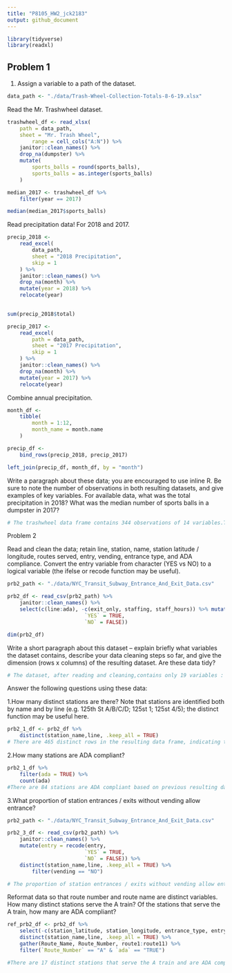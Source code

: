 ```yaml
---
title: "P8105_HW2_jck2183"
output: github_document
---
```


```r
library(tidyverse)
library(readxl)
```

## Problem 1

1. Assign a variable to a path of the dataset. 

```r
data_path <- "./data/Trash-Wheel-Collection-Totals-8-6-19.xlsx"
```

Read the Mr. Trashwheel dataset.

```r
trashwheel_df <- read_xlsx(
    path = data_path, 
    sheet = "Mr. Trash Wheel",
		range = cell_cols("A:N")) %>% 
	janitor::clean_names() %>% 
	drop_na(dumpster) %>% 
	mutate(
		sports_balls = round(sports_balls),
		sports_balls = as.integer(sports_balls)
	)

median_2017 <- trashwheel_df %>% 
    filter(year == 2017) 

median(median_2017$sports_balls)
```

Read precipitation data! For 2018 and 2017.
```r
precip_2018 <-
	read_excel(
		data_path,
		sheet = "2018 Precipitation",
		skip = 1
	) %>% 
	janitor::clean_names() %>% 
	drop_na(month) %>% 
	mutate(year = 2018) %>% 
	relocate(year) 
    

sum(precip_2018$total)

precip_2017 <- 
	read_excel(
		path = data_path,
		sheet = "2017 Precipitation",
		skip = 1
	) %>% 
	janitor::clean_names() %>% 
	drop_na(month) %>% 
	mutate(year = 2017) %>% 
	relocate(year)
```

Combine annual precipitation.

```r
month_df <- 
	tibble(
		month = 1:12,
		month_name = month.name
	)

precip_df <- 
	bind_rows(precip_2018, precip_2017)

left_join(precip_df, month_df, by = "month")
```
Write a paragraph about these data; you are encouraged to use inline R. Be sure to note the number of observations in both resulting datasets, and give examples of key variables. For available data, what was the total precipitation in 2018? What was the median number of sports balls in a dumpster in 2017?

```r
# The trashwheel data frame contains 344 observations of 14 variables.The 2017 precipitation contains 12 observations of 3 variables and so does 2018 precipitation. The key variables can be the month or the year. In this practice, we used month as key variable. The total precipitation in 2018 is 70.33 while the median number of sports balls in a dumpster in 2017 is 8.
```


Problem 2

Read and clean the data; retain line, station, name, station latitude / longitude, routes served, entry, vending, entrance type, and ADA compliance. Convert the entry variable from character (YES vs NO) to a logical variable (the ifelse or recode function may be useful).

```r
prb2_path <- "./data/NYC_Transit_Subway_Entrance_And_Exit_Data.csv"

prb2_df <- read_csv(prb2_path) %>% 
    janitor::clean_names() %>%
    select(c(line:ada), -c(exit_only, staffing, staff_hours)) %>% mutate(entry = recode(entry, 
                         `YES` = TRUE,
                         `NO` = FALSE))

dim(prb2_df)
```
Write a short paragraph about this dataset – explain briefly what variables the dataset contains, describe your data cleaning steps so far, and give the dimension (rows x columns) of the resulting dataset. Are these data tidy?

```r
# The dataset, after reading and cleaning,contains only 19 variables : line, station_name, station_latitude / longitude, 11 routes served, entry, vending, entrance type, and ADA compliance.The dimension of the resulting dataset includes 1868 rows x 19 columns. The data is tidy as the resulting dataset is arranged such that each variable is a column and each observation is a row.
```

Answer the following questions using these data:

1.How many distinct stations are there? Note that stations are identified both by name and by line (e.g. 125th St A/B/C/D; 125st 1; 125st 4/5); the distinct function may be useful here.
```r
prb2_1_df <- prb2_df %>% 
    distinct(station_name,line, .keep_all = TRUE) 
# There are 465 distinct rows in the resulting data frame, indicating that there are 465 distinct stations identified by both name and by line.  
```

2.How many stations are ADA compliant?

```r
prb2_1_df %>% 
    filter(ada = TRUE) %>% 
    count(ada)
#There are 84 stations are ADA compliant based on previous resulting data.
```


3.What proportion of station entrances / exits without vending allow entrance?

```r
prb2_path <- "./data/NYC_Transit_Subway_Entrance_And_Exit_Data.csv"

prb2_3_df <- read_csv(prb2_path) %>% 
    janitor::clean_names() %>%
    mutate(entry = recode(entry, 
                         `YES` = TRUE,
                         `NO` = FALSE)) %>% 
    distinct(station_name,line, .keep_all = TRUE) %>% 
        filter(vending == "NO")

# The proportion of station entrances / exits without vending allow entrance is equal to 5/4 (?) = 1.25 or 5/2 =2.5 (?) 
```
Reformat data so that route number and route name are distinct variables. How many distinct stations serve the A train? Of the stations that serve the A train, how many are ADA compliant?

```r
ref_prb2_df <- prb2_df %>% 
    select(-c(station_latitude, station_longitude, entrance_type, entry, vending)) %>% 
    distinct(station_name,line, .keep_all = TRUE) %>% 
    gather(Route_Name, Route_Number, route1:route11) %>% 
    filter(`Route_Number` == "A" & `ada` == "TRUE")

#There are 17 distinct stations that serve the A train and are ADA compliant.
```

